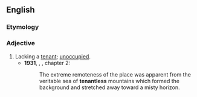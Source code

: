 ==English==

===Etymology===
{{suffix|en|tenant|less}}

===Adjective===
{{en-adj}}

# Lacking a [[tenant]]; [[unoccupied]].
#* '''1931''', {{w|H. P. Lovecraft}}, ''{{w|The Whisperer in Darkness}}'', chapter 2:
#*: The extreme remoteness of the place was apparent from the veritable sea of '''tenantless''' mountains which formed the background and stretched away toward a misty horizon.